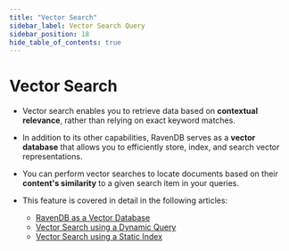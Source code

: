 ---
title: "Vector Search"
sidebar_label: Vector Search Query
sidebar_position: 18
hide_table_of_contents: true
---




# Vector Search
<LanguageSwitcher supportedLanguages={supportedLanguages} />
<LanguageContent language="csharp">

<Admonition type="note" title="Note">

* Vector search enables you to retrieve data based on **contextual relevance**, rather than relying on exact keyword matches.
 
* In addition to its other capabilities, RavenDB serves as a **vector database** that allows you to efficiently store, index, and search vector representations.
  
* You can perform vector searches to locate documents based on their **content's similarity** to a given search item in your queries.

* This feature is covered in detail in the following articles:

  * [RavenDB as a Vector Database](../../../ai-integration/vector-search/ravendb-as-vector-database)
  * [Vector Search using a Dynamic Query](../../../ai-integration/vector-search/vector-search-using-dynamic-query)
  * [Vector Search using a Static Index](../../../ai-integration/vector-search/vector-search-using-static-index)

</Admonition>

</LanguageContent>

<!---

-->